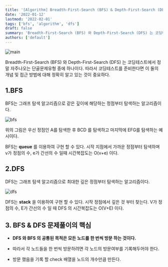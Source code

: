 ```yaml
---
title: '[Algorithm] Breadth-First-Search (BFS) & Depth-First-Search (DFS)'
date: '2022-01-12'
lastmod: '2022-02-01'
tags: ['bfs', 'algorithm', 'dfs']
draft: false
summary: 'Breadth-First-Search (BFS) 와 Depth-First-Search (DFS) 는 코딩테스트에서 정말 자주나오는 단골문제유형 중에 하나이다. 따라서 코딩테스트를 준비한다면 이 둘의 개념 및 접근 방법에 대해 정확히 알고 있는 것이 중요하다.'
authors: ['default']
---
```


![main](/static/bfs-dfs/cover.jpg)

Breadth-First-Search (BFS) 와 Depth-First-Search (DFS) 는 코딩테스트에서 정말 자주나오는 단골문제유형 중에 하나이다. 따라서 코딩테스트를 준비한다면 이 둘의 개념 및 접근 방법에 대해 정확히 알고 있는 것이 중요하다.

## 1.BFS

BFS는 그래프 탐색 알고리즘으로 같은 깊이에 해당하는 정점부터 탐색하는 알고리즘이다.

![bfs](/static/bfs-dfs/bfs.png)

위의 그림은 우선 정점인 A를 탐색한 후 BCD 를 탐색하고 마지막에 EFG를 탐색하는 예시이다.

BFS는 **queue** 를 이용하여 구현 할 수 있다. 시작 지점에서 가까운 정점부터 탐색하며 v가 정점의 수, e가 간선의 수 일때 시간복잡도는 O(v+e) 이다.

## 2.DFS

DFS는 그래프 탐색 알고리즘으로 최대한 깊은 정점부터 탐색하는 알고리즘이다.

![dfs](/static/bfs-dfs/dfs.png)

DFS는 **stack** 을 이용하여 구현 할 수 있다. 시작 정점에서 깊은 것 부터 찾는다. V가 정점의 수, E가 간선의 수 일 때 DFS 의 시간복잡도는 O(V+E) 이다.

## 3. BFS & DFS 문제풀이의 핵심

- **DFS 와 BFS 의 공통된 목적은 모든 노드를 한 번씩 방문 하는 것이다.**

- 따라서 각 노드들을 한 번씩 방문하려면 각 노드의 방문여부를 기록해두어야 한다.

- 방문 했음을 기록 할 check 배열을 노드의 개수만큼 만든다.
